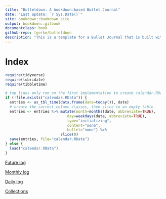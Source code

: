 ```yaml
--- 
title: "Bulletdown: A bookdown-based Bullet Journal"
date: "Last update: `r Sys.Date()`"
site: bookdown::bookdown_site
output: bookdown::gitbook
documentclass: book
github-repo: tgerke/bulletdown
description: "This is a template for a Bullet Journal that is built with the bookdown package. The output format for this example is bookdown::gitbook."
---
```


# Index

<!-- load packages, initialize/load the calendar --> 
```r
require(tidyverse)
require(lubridate)
require(tibbletime)

# top lines only run on the first implementation to create calendar.RData
if (!file.exists("calendar.RData")) {
  entries <- as_tbl_time(data.frame(date=today()), date)
  # create the correct column classes, then slice to an empty table
  entries <- entries %>% mutate(month=months(date, abbreviate=TRUE),
                            day=weekdays(date, abbreviate=TRUE),
                            type="initializing", 
                            content="none", 
                            bullet="none") %>% 
                         slice(0)
  save(entries, file="calendar.RData")
} else {
  load("calendar.RData")
}

```

[Future log](#futurelog)

[Monthly log](#monthlylog)

[Daily log](#dailylog)

[Collections](#collections)

